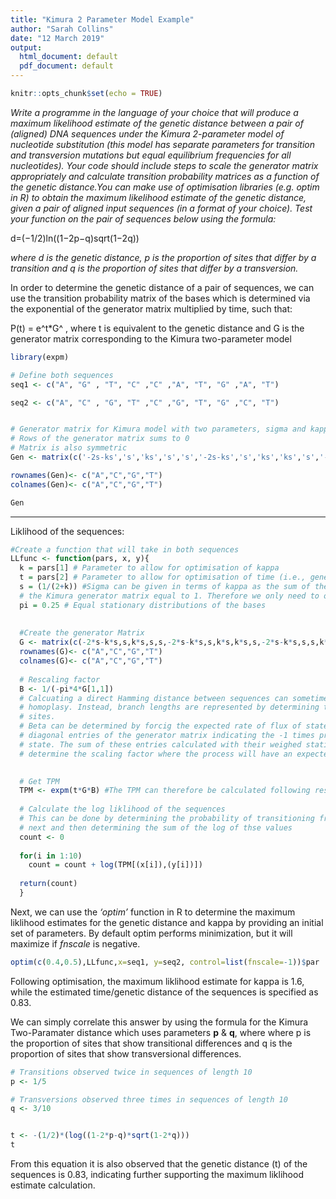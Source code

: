 ```yaml
---
title: "Kimura 2 Parameter Model Example"
author: "Sarah Collins"
date: "12 March 2019"
output:
  html_document: default
  pdf_document: default
---
```


```r
knitr::opts_chunk$set(echo = TRUE)
```

*Write a programme in the language of your choice that will produce a maximum likelihood estimate of the genetic distance between a pair of (aligned) DNA sequences under the Kimura 2-parameter model of nucleotide substitution (this model has separate parameters for transition and transversion mutations but equal equilibrium frequencies for all nucleotides).  Your code should include  steps  to  scale  the  generator  matrix  appropriately  and  calculate transition probability matrices as a function of the genetic distance.You can make use of optimisation libraries (e.g.  optim in R) to obtain the maximum likelihood estimate of the genetic distance, given a pair of aligned input sequences (in a format of your choice).  Test your function on the pair of sequences below using the formula:*  

d=(−1/2)ln((1−2p−q)sqrt(1−2q))  

*where d is the genetic distance, p is the proportion of sites that differ by a transition and q is the proportion of sites that differ by a transversion.* 


In order to determine the genetic distance of a pair of sequences, we can use the transition probability matrix of the bases which is determined via the exponential of the generator matrix multiplied by time, such that: 

P(t) = e^t*G^ , where t is equivalent to the genetic distance and G is the generator matrix corresponding to the Kimura two-parameter model

```r
library(expm)
```


```r
# Define both sequences 
seq1 <- c("A", "G" , "T", "C" ,"C" ,"A", "T", "G" ,"A", "T")

seq2 <- c("A", "C" , "G", "T" ,"C" ,"G", "T", "G" ,"C", "T")


# Generator matrix for Kimura model with two parameters, sigma and kappa (denoted by s and k)
# Rows of the generator matrix sums to 0
# Matrix is also symmetric
Gen <- matrix(c('-2s-ks','s','ks','s','s','-2s-ks','s','ks','ks','s','-2s-ks','s','s','ks','s','-2s-ks'), byrow = TRUE, nrow=4)

rownames(Gen)<- c("A","C","G","T")
colnames(Gen)<- c("A","C","G","T")

Gen
```

---

Liklihood of the sequences:
```r

#Create a function that will take in both sequences
LLfunc <- function(pars, x, y){
  k = pars[1] # Parameter to allow for optimisation of kappa
  t = pars[2] # Parameter to allow for optimisation of time (i.e., genetic distance)
  s = (1/(2+k)) #Sigma can be given in terms of kappa as the sum of the off diagonals within 
  # the Kimura generator matrix equal to 1. Therefore we only need to optimise for kappa.
  pi = 0.25 # Equal stationary distributions of the bases
  
  
  #Create the generator Matrix 
  G <- matrix(c(-2*s-k*s,s,k*s,s,s,-2*s-k*s,s,k*s,k*s,s,-2*s-k*s,s,s,k*s,s,-2*s-k*s),byrow=TRUE, nrow=4)
  rownames(G)<- c("A","C","G","T")
  colnames(G)<- c("A","C","G","T")
  
  # Rescaling factor
  B <- 1/(-pi*4*G[1,1]) 
  # Calcuating a direct Hamming distance between sequences can sometimes be innaccurate due to
  # homoplasy. Instead, branch lengths are represented by determining the number of changes per
  # sites.
  # Beta can be determined by forcig the expected rate of flux of states to 1, with the 
  # diagonal entries of the generator matrix indicating the -1 times probability of leaving a 
  # state. The sum of these entries calculated with their weighed stationary distribution can 
  # determine the scaling factor where the process will have an expected flux of one.

 
  # Get TPM 
  TPM <- expm(t*G*B) #The TPM can therefore be calculated following rescaling to be formated as   # a function of genetic distance
  
  # Calculate the log liklihood of the sequences
  # This can be done by determining the probability of transitioning from one sequence to the 
  # next and then determining the sum of the log of thse values
  count <- 0 
  
  for(i in 1:10) 
    count = count + log(TPM[(x[i]),(y[i])])
    
  return(count)
  }
```


Next, we can use the *'optim'* function in R to determine the maximum liklihood estimates for the genetic distance and kappa by providing an initial set of parameters. By default optim performs minimization, but it will maximize if *fnscale* is negative.   

```r
optim(c(0.4,0.5),LLfunc,x=seq1, y=seq2, control=list(fnscale=-1))$par  
```


Following optimisation, the maximum liklihood estimate for kappa is 1.6, while the estimated time/genetic distance of the sequences is specified as 0.83.  


We can simply correlate this answer by using the formula for the Kimura Two-Paramater distance which uses parameters **p** & **q**, where where p is the proportion of sites that show transitional differences and q is the proportion of sites that show transversional differences. 
```r
# Transitions observed twice in sequences of length 10
p <- 1/5

# Transversions observed three times in sequences of length 10 
q <- 3/10


t <- -(1/2)*(log((1-2*p-q)*sqrt(1-2*q)))
t
```


From this equation it is also observed that the genetic distance (t) of the sequences is 0.83, indicating further supporting the maximum liklihood estimate calculation.